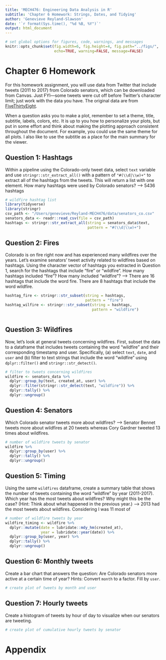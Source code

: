 ```yaml
---
title: 'MECH476: Engineering Data Analysis in R'
subtitle: 'Chapter 6 Homework: Strings, Dates, and Tidying' 
author: 'Genevieve Reyland-Slawson'
date: '`r format(Sys.time(), "%d %B, %Y")`'
output: html_document
---
```


```r
# set global options for figures, code, warnings, and messages
knitr::opts_chunk$set(fig.width=6, fig.height=4, fig.path="../figs/",
                      echo=TRUE, warning=FALSE, message=FALSE)
```

# Chapter 6 Homework

For this homework assignment, you will use data from Twitter that include
tweets (2011 to 2017) from Colorado senators, which can be downloaded from Canvas.
Just FYI---some tweets were cut off before Twitter's character limit; 
just work with the data you have. The original data are from
[FiveThirtyEight](https://github.com/fivethirtyeight/data/tree/master/twitter-ratio).

When a question asks you to make a plot, remember to set a theme, title, 
subtitle, labels, colors, etc. It is up to you how to personalize your plots, 
but put in some effort and think about making the plotting approach consistent 
throughout the document. For example, you could use the same theme for all
plots. I also like to use the subtitle as a place for the main summary for the
viewer.

\newpage

## Question 1: Hashtags

Within a pipeline using the Colorado-only tweet data, select `text` variable 
and use `stringr::str_extract_all()` with a pattern of `"#(\\d|\\w)+"` to
extract all of the hashtags from the tweets. This will return a list with one
element. How many hashtags were used by Colorado senators?
  --> 5436 hashtags

```r
# wildfire hashtag list
library(tidyverse)
library(stringr)
csv_path <- "/Users/genevieve/Reyland-MECH476/data/senators_co.csv"
senators_data <- readr::read_csv(file = csv_path)
hashtags <- stringr::str_extract_all(string = senators_data$text, 
                                     pattern = "#(\\d|\\w)+")
```

## Question 2: Fires

Colorado is on fire right now and has experienced many wildfires over the years.
Let's examine senators' tweet activity related to wildfires based on hashtags.
Using the character vector of hashtags you extracted in Question 1, search for
the hashtags that include "fire" or "wildfire". How many hashtags included
"fire"? How many included "wildfire"?
  --> There are 16 hashtags that include the word fire. There are 8 hashtags that include the word wildfire.  

```r
hashtag_fire <- stringr::str_subset(string = hashtags,
                                    pattern = "fire")
hashtag_wilfire <- stringr::str_subset(string = hashtags,
                                       pattern = "wildfire")
                    
```

## Question 3: Wildfires 

Now, let's look at general tweets concerning wildfires. First, subset the data
to a dataframe that includes tweets containing the word "wildfire" and their 
corresponding timestamp and user. Specifically, (a) select `text`, `date`, and
`user` and (b) filter to text strings that include the word "wildfire" using
`dplyr::filter()` and `stringr::str_detect()`.

```r
# filter to tweets concerning wildfires
wildfire <- senators_data %>%
  dplyr::group_by(text, created_at, user) %>%
  dplyr::filter(stringr::str_detect(text, "wildfire")) %>%
  dplyr::tally() %>%
  dplyr::ungroup()
```

## Question 4: Senators

Which Colorado senator tweets more about wildfires? 
  --> Senator Bennet tweets more about wildfires at 20 tweets whereas Cory Gardner tweeted 13 times about wildfires. 

```r
# number of wildfire tweets by senator
wildfire %>%
  dplyr::group_by(user) %>%
  dplyr::tally() %>%
  dplyr::ungroup()
```

## Question 5: Timing

Using the same `wildfires` dataframe, create a summary table that shows the 
number of tweets containing the word "wildfire" by year (2011-2017). Which year
has the most tweets about wildfires? Why might this be the case? (Hint: Think
about what happened in the previous year.)
  --> 2013 had the most tweets about wildfires. Considering I was 11 most of 

```r
# number of wildfire tweets by year 
wildfire_timing <- wildfire %>% 
  dplyr::mutate(date = lubridate::mdy_hm(created_at),
                year = lubridate::year(date)) %>%
  dplyr::group_by(user, year) %>%
  dplyr::tally() %>%
  dplyr::ungroup()
```

\newpage

## Question 6: Monthly tweets

Create a bar chart that answers the question: Are Colorado senators more active
at a certain time of year? Hints: Convert `month` to a factor. Fill by `user`.

```r
# create plot of tweets by month and user

```

\newpage

## Question 7: Hourly tweets

Create a histogram of tweets by hour of day to visualize when our senators are
tweeting. 

```r
# create plot of cumulative hourly tweets by senator
```

\newpage

# Appendix

```r
```

